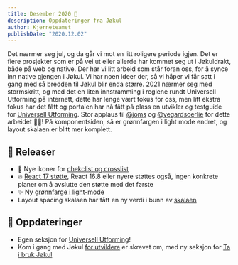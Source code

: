 ```yaml
---
title: Desember 2020 🤶
description: Oppdateringer fra Jøkul 
author: Kjerneteamet
publishDate: "2020.12.02"
---
```


Det nærmer seg jul, og da går vi mot en litt roligere periode igjen. Det er flere prosjekter som er på vei ut eller allerde har kommet seg ut i Jøkuldrakt, både på web og native. Der har vi litt arbeid som står foran oss, for å synce inn native gjengen i Jøkul. Vi har noen ideer der, så vi håper vi får satt i gang med så bredden til Jøkul blir enda større. 2021 nærmer seg med stormskritt, og med det en liten innstramming i reglene rundt Universell Utforming på internett, dette har lenge vært fokus for oss, men litt ekstra fokus har det fått og portalen har nå fått på plass en utvikler og testguide for [Universell Utforming](/komigang/uu). Stor applaus til [@joms](https://github.com/joms) og [@vegardsoerlie](https://github.com/vegardsoerlie) for dette arbeidet 👏👏! På komponentsiden, så er grønnfargen i light mode endret, og layout skalaen er blitt mer komplett.

## 🌱 Releaser
- 💅 Nye ikoner for [chekclist og crosslist](https://github.com/fremtind/jokul/pull/1649)
- 🔥 [React 17 støtte](https://github.com/fremtind/jokul/pull/1628), React 16.8 eller nyere støttes også, ingen konkrete planer om å avslutte den støtte med det første
- ✨ Ny [grønnfarge i light-mode](https://github.com/fremtind/jokul/pull/1614)
-  Layout spacing skalaen har fått en ny verdi i bunn av [skalaen](https://github.com/fremtind/jokul/pull/1615)

## 📰 Oppdateringer
- Egen seksjon for [Universell Utforming](/komigang/uu)!
- Kom i gang med Jøkul [for utviklere](/komigang/utvikling) er skrevet om, med ny seksjon for [Ta i bruk Jøkul](/komigang/bygg)